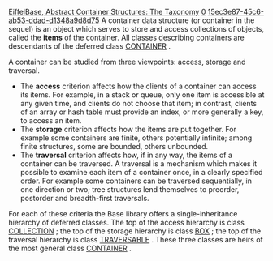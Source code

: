 [[Property:title|EiffelBase, Abstract Container Structures: The Taxonomy]]
[[Property:weight|0]]
[[Property:uuid|15ec3e87-45c6-ab53-ddad-d1348a9d8d75]]
A container data structure (or container in the sequel) is an object which serves to store and access collections of objects, called the '''items''' of the container. All classes describing containers are descendants of the deferred class [[ref:libraries/base/reference/container_chart|CONTAINER]] . 

A container can be studied from three viewpoints: access, storage and traversal.
* The '''access''' criterion affects how the clients of a container can access its items. For example, in a stack or queue, only one item is accessible at any given time, and clients do not choose that item; in contrast, clients of an array or hash table must provide an index, or more generally a key, to access an item. 
* The '''storage''' criterion affects how the items are put together. For example some containers are finite, others potentially infinite; among finite structures, some are bounded, others unbounded. 
* The '''traversal''' criterion affects how, if in any way, the items of a container can be traversed. A traversal is a mechanism which makes it possible to examine each item of a container once, in a clearly specified order. For example some containers can be traversed sequentially, in one direction or two; tree structures lend themselves to preorder, postorder and breadth-first traversals. 

For each of these criteria the Base library offers a single-inheritance hierarchy of deferred classes. The top of the access hierarchy is class [[ref:libraries/base/reference/collection_chart|COLLECTION]] ; the top of the storage hierarchy is class [[ref:libraries/base/reference/box_chart|BOX]] ; the top of the traversal hierarchy is class [[ref:libraries/base/reference/traversable_chart|TRAVERSABLE]] . These three classes are heirs of the most general class [[ref:libraries/base/reference/container_chart|CONTAINER]] . 




